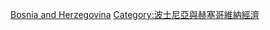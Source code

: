 {{Commons category|Industry in Bosnia and Herzegovina}}

[[Category:歐洲各國產業|Bosnia and Herzegovina]]
[[Category:波士尼亞與赫塞哥維納經濟|Category:波士尼亞與赫塞哥維納經濟]]
